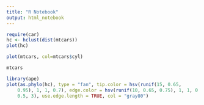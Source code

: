 ```yaml
---
title: "R Notebook"
output: html_notebook
---
```


```r
require(car)
hc <- hclust(dist(mtcars))
plot(hc)
```
```r
plot(mtcars, col=mtcars$cyl)
```
```r
mtcars
```
```r
library(ape)
plot(as.phylo(hc), type = "fan", tip.color = hsv(runif(15, 0.65, 
    0.95), 1, 1, 0.7), edge.color = hsv(runif(10, 0.65, 0.75), 1, 1, 0.7), edge.width = runif(20, 
    0.5, 3), use.edge.length = TRUE, col = "gray80")
```